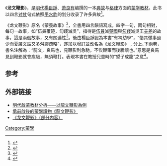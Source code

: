 {{wikisource}}
《'''龙文鞭影'''》，是[[明代|明代]][[楊臣諍|楊臣諍]]、[[萧良有|萧良有]]编撰的一本[[典故|典故]]与[[格律|格律]]方面的[[蒙学|蒙学]][[教材|教材]]。此书以四言[[对仗|对仗]]句式依照[[平水韵|平水韵]]的划分收录了许多典故<ref name="中华经典蒙书集注 2002 p. ">{{cite book | title=中华经典蒙书集注 | publisher=华文出版社 | year=2002 | isbn=978-7-5075-1288-5 | url=https://books.google.com.hk/books?id=p-gRAQAAMAAJ | language=zh | access-date=2021-09-01 | page=400 | archive-date=2021-09-01 | archive-url=https://web.archive.org/web/20210901060549/https://books.google.com.hk/books?id=p-gRAQAAMAAJ | dead-url=no }}</ref>。

《龙文鞭影》原名《蒙養故事》<ref name="中国古代幼儿敎育史 1989 p. ">{{cite book | title=中国古代幼儿敎育史 | publisher=安徽敎育出版社 | year=1989 | url=https://books.google.com.hk/books?id=jVcUAAAAIAAJ | language=zh | access-date=2021-09-01 | page=172 | archive-date=2021-09-01 | archive-url=https://web.archive.org/web/20210901060621/https://books.google.com.hk/books?id=jVcUAAAAIAAJ | dead-url=no }}</ref>，全書用四言韻語寫成，四字一句，兩句相對，每句一故事，如“伍員覆楚，勾踐滅吳”，指得是[[伍員|伍員]]滅[[楚國|楚國]]與[[勾踐|勾踐]]滅吳王[[夫差|夫差]]的故事，這是兩個故事，又有關連性<ref name="中國敎育史綱 2001 p. 369">{{cite book | title=中國敎育史綱 | publisher=正中書局股份有限公司 | series=敎育學叢書 | year=2001 | isbn=978-957-09-1407-8 | url=https://books.google.com.hk/books?id=RDOrTswsmwgC&pg=PA369 | language=zh | access-date=2021-09-01 | page=369 | archive-date=2021-09-08 | archive-url=https://web.archive.org/web/20210908213507/https://books.google.com.hk/books?id=RDOrTswsmwgC&pg=PA369 | dead-url=no }}</ref>。後由楊臣諍認為本書“有裨幼學”，“惜其徵事過少而夏廣文註又多舛謬疏略”，遂加以增訂並改名為《龙文鞭影》﹐分上､下兩卷，書名注解為：“龍文，良馬也，見鞭影則急馳，不俟鞭策而後騰讓也。”意思是良馬見到鞭影就會疾馳，無須鞭打。表現本書在教授兒童時的“望子成龍”之意<ref name="中国社会科学院. 文学硏究所 1994 p. ">{{cite book | author=中国社会科学院. 文学硏究所 | title=中国文学年鉴 | publisher=中国社会科学文献出版社 | year=1994 | url=https://books.google.com.hk/books?id=4mtGAAAAMAAJ | language=zh | access-date=2021-09-01 | page=234 | archive-date=2021-09-01 | archive-url=https://web.archive.org/web/20210901060550/https://books.google.com.hk/books?id=4mtGAAAAMAAJ | dead-url=no }}</ref>。

==参考==
{{reflist}}
==外部链接==
*[https://web.archive.org/web/20080517203553/http://www.ed.ntnu.edu.tw/~seph/1029-1.htm 明代啟蒙教材分析——以龍文鞭影為例]
*[http://big5.china.com.cn/chinese/zhuanti/279947.htm 承前啟後的蒙學讀物《龍文鞭影》]{{Wayback|url=http://big5.china.com.cn/chinese/zhuanti/279947.htm |date=20160305165542 }}
*[https://web.archive.org/web/20071222130520/http://www.sinology.cn/book/3/02-lib/01-zg/03-guoxue/%E5%85%B6%E4%BB%96%E5%8E%86%E5%8F%B2%E4%B9%A6%E7%B1%8D/%E8%BE%91%E6%B3%A8%E7%B1%BB/%E9%BE%99%E6%96%87%E9%9E%AD%E5%BD%B1/index.htm 《龙文鞭影》（部分内容）]

[[Category:蒙學|Category:蒙學]]